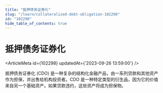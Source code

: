 ```yaml
---
title: "抵押债务证券化"
slug: "/learn/collateralized-debt-obligation-102298"
id: "102298"
hide_table_of_contents: true
---
```



# 抵押债务证券化

<ArticleMeta id={102298} updatedAt={'2023-09-26 13:59:00'} />
<div className='border-solid border-b border-t-0 my-4 border-[var(--ifm-color-gray-300)]' />

抵押债务证券化 (CDO) 是一种复杂的结构化金融产品，由一系列贷款和其他资产作为担保，并出售给机构投资者。CDO 是一种特定类型的衍生品，因为它的价值来自另一个基础资产。如果贷款违约，这些资产将成为担保物。
